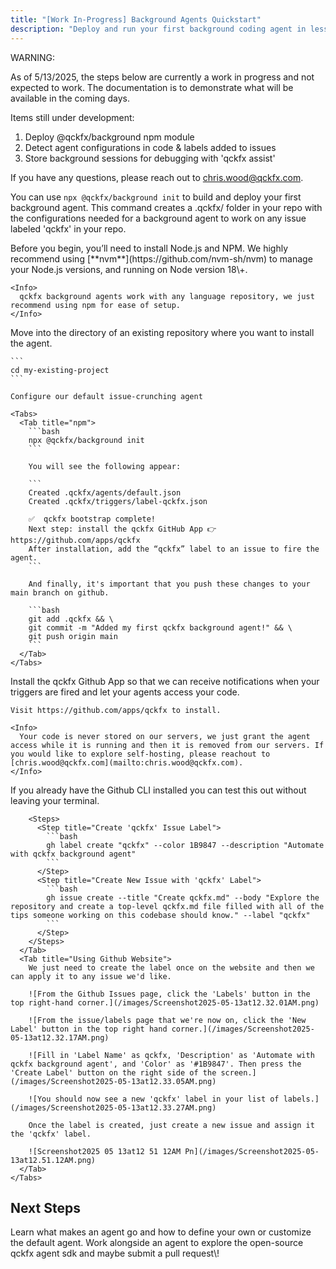 ```yaml
---
title: "[Work In-Progress] Background Agents Quickstart"
description: "Deploy and run your first background coding agent in less than 5 minutes."
---
```


<Info>
  WARNING:

  As of 5/13/2025, the steps below are currently a work in progress and not expected to work. The documentation is to demonstrate what will be available in the coming days.

  Items still under development:

  1. Deploy @qckfx/background npm module
  2. Detect agent configurations in code & labels added to issues
  3. Store background sessions for debugging with 'qckfx assist'

  If you have any questions, please reach out to [chris.wood@qckfx.com](mailto:chris.wood@qckfx.com).
</Info>

You can use `npx @qckfx/background init` to build and deploy your first background agent. This command creates a .qckfx/ folder in your repo with the configurations needed for a background agent to work on any issue labeled 'qckfx' in your repo.

<Steps>
  <Step title="Prerequisites">
    Before you begin, you’ll need to install Node.js and NPM. We highly recommend using [**nvm**](https://github.com/nvm-sh/nvm) to manage your Node.js versions, and running on Node version 18\+.

    <Info>
      qckfx background agents work with any language repository, we just recommend using npm for ease of setup.
    </Info>
  </Step>
  <Step title="Configure Agent in Existing Repository">
    Move into the directory of an existing repository where you want to install the agent.

    ```
    cd my-existing-project
    ```

    Configure our default issue-crunching agent

    <Tabs>
      <Tab title="npm">
        ```bash
        npx @qckfx/background init
        ```

        You will see the following appear:

        ```
        Created .qckfx/agents/default.json
        Created .qckfx/triggers/label-qckfx.json
        
        ✅  qckfx bootstrap complete!
        Next step: install the qckfx GitHub App 👉  https://github.com/apps/qckfx
        After installation, add the “qckfx” label to an issue to fire the agent.
        ```

        And finally, it's important that you push these changes to your main branch on github.

        ```bash
        git add .qckfx && \
        git commit -m "Added my first qckfx background agent!" && \
        git push origin main
        ```
      </Tab>
    </Tabs>
  </Step>
  <Step title="Install Github App">
    Install the qckfx Github App so that we can receive notifications when your triggers are fired and let your agents access your code.

    Visit https://github.com/apps/qckfx to install.

    <Info>
      Your code is never stored on our servers, we just grant the agent access while it is running and then it is removed from our servers. If you would like to explore self-hosting, please reachout to [chris.wood@qckfx.com](mailto:chris.wood@qckfx.com).
    </Info>
  </Step>
  <Step title="Create an Issue with the 'qckfx' Label">
    <Tabs>
      <Tab title="Using Github CLI">
        If you already have the Github CLI installed you can test this out without leaving your terminal.

        <Steps>
          <Step title="Create 'qckfx' Issue Label">
            ```bash
            gh label create "qckfx" --color 1B9847 --description "Automate with qckfx background agent"
            ```
          </Step>
          <Step title="Create New Issue with 'qckfx' Label">
            ```bash
            gh issue create --title "Create qckfx.md" --body "Explore the repository and create a top-level qckfx.md file filled with all of the tips someone working on this codebase should know." --label "qckfx"
            ```
          </Step>
        </Steps>
      </Tab>
      <Tab title="Using Github Website">
        We just need to create the label once on the website and then we can apply it to any issue we'd like.

        ![From the Github Issues page, click the 'Labels' button in the top right-hand corner.](/images/Screenshot2025-05-13at12.32.01AM.png)

        ![From the issue/labels page that we're now on, click the 'New Label' button in the top right hand corner.](/images/Screenshot2025-05-13at12.32.17AM.png)

        ![Fill in 'Label Name' as qckfx, 'Description' as 'Automate with qckfx background agent', and 'Color' as '#1B9847'. Then press the 'Create Label' button on the right side of the screen.](/images/Screenshot2025-05-13at12.33.05AM.png)

        ![You should now see a new 'qckfx' label in your list of labels.](/images/Screenshot2025-05-13at12.33.27AM.png)

        Once the label is created, just create a new issue and assign it the 'qckfx' label.

        ![Screenshot2025 05 13at12 51 12AM Pn](/images/Screenshot2025-05-13at12.51.12AM.png)
      </Tab>
    </Tabs>
  </Step>
</Steps>

## Next Steps

<CardGroup cols={2}>
  <Card title="Deep Dive into Agent Config Files" icon="robot" href="/concepts/agent">
    Learn what makes an agent go and how to define your own or customize the default agent.
  </Card>
  <Card title="Hop Into a Live Session" icon="code" href="/concepts/assist">
    Work alongside an agent to explore the open-source qckfx agent sdk and maybe submit a pull request\!
  </Card>
</CardGroup>